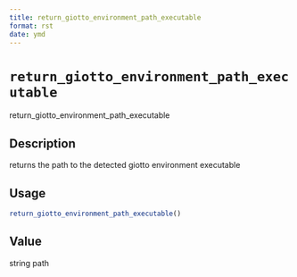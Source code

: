 ```yaml
--- 
title: return_giotto_environment_path_executable 
format: rst 
date: ymd 
--- 
```

# `return_giotto_environment_path_executable`

return_giotto_environment_path_executable


## Description

returns the path to the detected giotto environment executable


## Usage

```r
return_giotto_environment_path_executable()
```


## Value

string path


